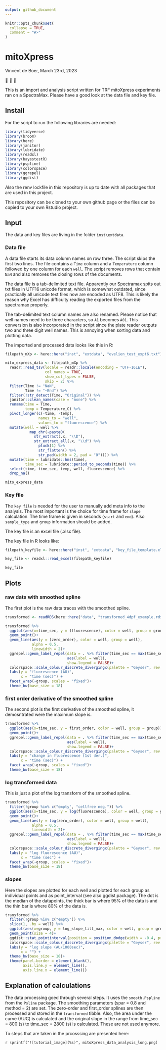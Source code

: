 ```yaml
---
output: github_document
---
```


<!-- README.md is generated from README.Rmd. Please edit that file -->

```r
knitr::opts_chunk$set(
  collapse = TRUE,
  comment = "#>"
)
```

# mitoXpress

<!-- badges: start -->
<!-- badges: end -->

Vincent de Boer, March 23rd, 2023

🔬
🤖
🥼

This is an import and analysis script written for TRF mitoXpress experiments ran on a SpectraMax. Please have a good look at the data file and key file. 

## Install

For the script to run the following libraries are needed:

```r
library(tidyverse)
library(broom)
library(here)
library(janitor)
library(lubridate)
library(readxl)
library(bayestestR)
library(pspline)
library(colorspace)
library(ggrepel)
library(ggdist)

```

Also the renv lockfile in this repository is up to date with all packages that are used in this project.

This repository can be cloned to your own github page or the files can be copied to your own Rstudio project.

## Input

The data and key files are living in the folder `inst\extdata`.

### Data file

A data file starts its data column names on row three. The script skips the first two lines. The file contains a `Time` column and a `Temperature` column followed by one column for each `well`. The script removes rows that contain `NaN` and also removes the closing rows of the documents.

The data file is a tab-delimited text file. Apparently our Spectramax spits out txt files in UTF16 unicode format, which is somewhat outdated, since practically all unicode text files now are encoded as UTF8. This is likely the reason why Excel has difficulty reading the exported files from the spectramax properly.

The tab-delimited text column names are also renamed. Please notice that well names need to be three characters, so `A1` becomes `A01`. This conversion is also incorporated in the script since the plate reader outputs two and three digit well names. This is annoying when sorting data and plotting data.

The imported and processed data looks like this in R:

```r

filepath_mXp <- here::here("inst", "extdata", "evelien_test_expt6.txt")

mito_express_data <- filepath_mXp %>%
  readr::read_tsv(locale = readr::locale(encoding = "UTF-16LE"),
                  col_names = TRUE,
                  show_col_types = FALSE,
                  skip = 2) %>%
  filter(Time != "NaN",
         Time != "~End") %>%
  filter(!str_detect(Time, "Original")) %>%
  janitor::clean_names(case = "none") %>%
  rename(time = Time,
         temp = Temperature_C) %>%
  pivot_longer(c(-time, -temp),
               names_to = "well",
               values_to = "fluorescence") %>%
  mutate(well = well %>%
           map_chr(~paste0(
             str_extract(.x, "\\D"),
             str_extract_all(.x, "\\d") %>%
               pluck(1) %>%
               str_flatten() %>%
               str_pad(width = 2, pad = "0")))) %>%
  mutate(time = lubridate::hms(time),
         time_sec = lubridate::period_to_seconds(time)) %>%
  select(time, time_sec, temp, well, fluorescence) %>%
  drop_na()

```

```r
mito_express_data
```


### Key file

The `key file` is needed for the user to manually add meta info to the analysis. The most important is the choice for time frame for `slope` calculation. The time frame is given in seconds (`start` and `end`). Also `sample_type` and `group` information should be added. 

The key file is an excel file (.xlsx file).

The key file in R looks like:

```r

filepath_keyfile <- here::here("inst", "extdata", "key_file_template.xlsx")

key_file <- readxl::read_excel(filepath_keyfile)
```

```r
key_file
```


## Plots

### raw data with smoothed spline

The first plot is the raw data traces with the smoothed spline.

```r
transformed <- readRDS(here::here("data", "transformed_4dpf_example.rds"))

transformed %>%
  ggplot(aes(x=time_sec, y = (fluorescence), color = well, group = group))+
  geom_point()+
  geom_line(aes(y = (zero_order), color = well, group = well),
            alpha = 0.5,
            linewidth = 2)+
  ggrepel::geom_label_repel(data = . %>% filter(time_sec == max(time_sec)),
                            aes(label = well),
                            show.legend = FALSE)+
  colorspace::scale_colour_discrete_divergingx(palette = "Geyser", rev = FALSE)+
  labs(y = "fluorescence (AU)",
       x = "time (sec)") +
  facet_wrap(~group, scales = "fixed")+
  theme_bw(base_size = 18)

```

### first order derivative of the smoothed spline

The second plot is the first derivative of the smoothed spline, it demosntrated were the maximum slope is.

```r
transformed %>%
  ggplot(aes(x=time_sec, y = first_order, color = well, group = group))+
  geom_point()+
  ggrepel::geom_label_repel(data = . %>% filter(time_sec == max(time_sec)),
                            aes(label = well),
                            show.legend = FALSE)+
  colorspace::scale_colour_discrete_divergingx(palette = "Geyser", rev = FALSE)+
  labs(y = "change in fluorescence (1st der.)",
       x = "time (sec)") +
  facet_wrap(~group, scales = "fixed")+
  theme_bw(base_size = 18)
```

### log transformed data

This is just a plot of the log transform of the smoothed spline.

```r
transformed %>%
  filter(!group %in% c("empty", "cellfree neg.")) %>%
  ggplot(aes(x=time_sec, y = log(fluorescence), color = well, group = group))+
  geom_point()+
  geom_line(aes(y = log(zero_order), color = well, group = well),
            alpha = 0.5,
            linewidth = 2)+
  ggrepel::geom_label_repel(data = . %>% filter(time_sec == max(time_sec)),
                            aes(label = well),
                            show.legend = FALSE)+
  colorspace::scale_colour_discrete_divergingx(palette = "Geyser", rev = FALSE)+
  labs(y = "log fluorescence (AU)",
       x = "time (sec") +
  facet_wrap(~group, scales = "fixed")+
  theme_bw(base_size = 18)
```

### slopes 

Here the slopes are plotted for each well and plotted for each group as individual points and as point_interval (see also ggdist package). The dot is the median of the datapoints, the thick bar is where 95% of the data is and the thin bar is where 80% of the data is.

```r
transformed %>%
  filter(!group %in% c("empty")) %>%
  slice(1, .by = well) %>%
  ggplot(aes(x=group, y = log_slope_till_max, color = well, group = group))+
  geom_point(size = 4)+
  ggdist::stat_pointinterval(position = position_dodge(width = -0.4, preserve = "single"))+
  colorspace::scale_colour_discrete_divergingx(palette = "Geyser", rev = FALSE)+
  labs(y = "log slope (AU/1000sec)",
       x = "") +
  theme_bw(base_size = 18)+
  theme(panel.border = element_blank(),
        axis.line.y = element_line(),
        axis.line.x = element_line())
```

## Explanation of calculations

The data processing goed through several steps. It uses the `smooth.Pspline` from the `Psline` package. The smoothing parameters (spar = 0.8 and method = 2) are set. The zero-order and first_order splines are then processed and stored in the `transformed` tibble. Also, the area under the curve (AUC) is calculated and the original slope in the range from time_sec = 800 (s) to time_sec = 2800 (s) is calculated. These are not used anymore. 

To steps that are taken in the prcosssing are presented here:


`r sprintf("![tutorial_image](%s)", mitoXpress_data_analysis_long.png)`



